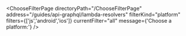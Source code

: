 


<ChooseFilterPage
    directoryPath="/ChooseFilterPage"
    address="/guides/api-graphql/lambda-resolvers"
    filterKind="platform"
    filters={['js','android','ios']}
    currentFilter="all"
    message={'Choose a platform:'}
/>
